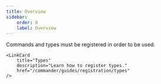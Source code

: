 ```yaml
---
title: Overview
sidebar:
    order: 0
    label: Overview
---
```



Commands and types must be registered in order to be used.

<CardGrid>
    <LinkCard
        title="Commands"
        description="Learn how to register commands."
        href="/commander/guides/registration/commands"
    />


    <LinkCard
        title="Types"
        description="Learn how to register types."
        href="/commander/guides/registration/types"
    />
</CardGrid>
